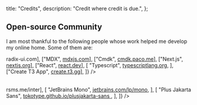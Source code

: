   title: "Credits",
  description: "Credit where credit is due.",
};

## Open-source Community

I am most thankful to the following people whose work helped me develop my online home. Some of them are:

<Table
  header={["Tool", "Link"]}
  rows={[
    ["Radix UI", <a href="https://www.radix-ui.com">radix-ui.com</a>],
    ["MDX", <a href="https://mdxjs.com">mdxjs.com</a>],
    ["Cmdk", <a href="https://cmdk.paco.me">cmdk.paco.me</a>],
    ["Next.js", <a href="https://nextjs.org">nextjs.org</a>],
    ["React", <a href="https://react.dev">react.dev</a>],
    [
      "Typescript",
      <a href="https://www.typescriptlang.org">typescriptlang.org</a>,
    ],
    ["Create T3 App", <a href="https://create.t3.gg">create.t3.gg</a>],
  ]}
/>

<Table
  header={["Font", "Link"]}
  rows={[
    ["Inter", <a href="https://rsms.me/inter">rsms.me/inter</a>],
    [
      "JetBrains Mono",
      <a href="https://www.jetbrains.com/lp/mono">jetbrains.com/lp/mono</a>,
    ],
    [
      "Plus Jakarta Sans",
      <a href="https://tokotype.github.io/plusjakarta-sans">
        tokotype.github.io/plusjakarta-sans
      </a>,
    ],
  ]}
/>
